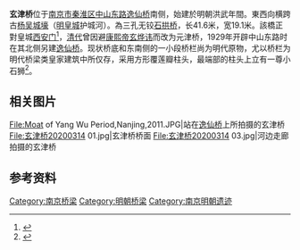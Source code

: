 {{文物保护单位
| 级别 = 省级
| 省区市 = 江苏省
| 名称 = 玄津桥
| 图片 = [[File:Xuanjin_Bridge_in_Nanjing_2012-01.JPG|250px]]<br><small>自东向西看玄津桥桥面，2012年1月</small>
| 编号 = 692（第七批）
| 分类 = 古建筑
| 时代 = [[明朝|明]]
| 所在 = [[南京市|南京市]][[秦淮区|秦淮区]]
| 登录 = 2011年12月
}}
'''玄津桥'''位于[[南京市|南京市]][[秦淮区|秦淮区]][[中山东路_(南京)|中山东路]][[逸仙桥|逸仙桥]]南侧，始建於明朝洪武年間。東西向横跨古[[杨吴城壕|杨吴城壕]]（[[明故宫遗址|明皇城]]护城河）。為三孔无铰[[石拱桥|石拱桥]]，长41.6米，宽19.1米。該橋正對皇城[[西安门_(南京)|西安门]]<ref>{{cite web|url=http://cd.qq.com/a/20090901/004101.htm|title=《玄津桥东城门为“西安门”不误》|accessdate=2012-01-07|work=严中|publisher=南京晨报|archive-date=2016-08-25|archive-url=https://web.archive.org/web/20160825221507/http://cd.qq.com/a/20090901/004101.htm|dead-url=no}}</ref>，[[清代|清代]]曾因避[[康熙帝|康熙帝玄烨]][[避讳|讳]]而改为元津桥，1929年开辟中山东路时在其北侧另建[[逸仙桥|逸仙桥]]。现状桥底和东南侧的一小段桥栏尚为明代原物，尤以桥栏为明代桥梁类皇家建筑中所仅存，采用方形覆莲瓣柱头，最端部的柱头上立有一尊小石狮<ref>{{cite web|url=http://finance.qq.com/a/20100713/002965.htm|title=《玄津桥的明初皇家风范》|accessdate=2012-01-07|work=张晓露|publisher=南京晨报|archive-date=2019-05-22|archive-url=https://web.archive.org/web/20190522084411/https://finance.qq.com/a/20100713/002965.htm|dead-url=no}}</ref>。

== 相关图片 ==
<gallery>
File:Moat of Yang Wu Period,Nanjing,2011.JPG|站在[[逸仙桥|逸仙桥]]上所拍摄的玄津桥
File:玄津桥20200314 01.jpg|玄津桥桥面
File:玄津桥20200314 03.jpg|河边走廊拍摄的玄津桥
</gallery>

==参考资料==
{{reflist|2}}
{{nanjing-stub}}
{{南京市境内的江苏省文物保护单位}}
[[Category:南京桥梁|Category:南京桥梁]]
[[Category:明朝桥梁|Category:明朝桥梁]]
[[Category:南京明朝遗迹|Category:南京明朝遗迹]]